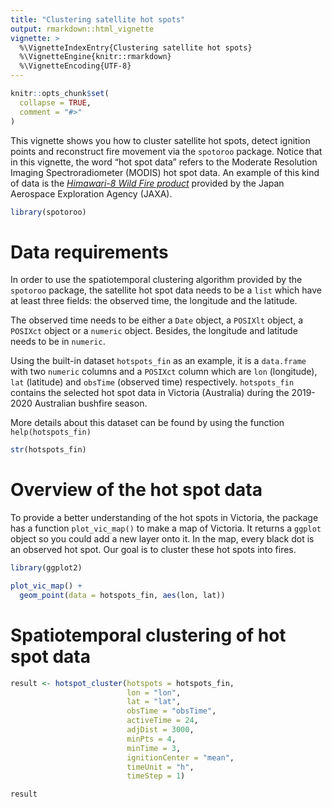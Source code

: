 ```yaml
---
title: "Clustering satellite hot spots"
output: rmarkdown::html_vignette
vignette: >
  %\VignetteIndexEntry{Clustering satellite hot spots}
  %\VignetteEngine{knitr::rmarkdown}
  %\VignetteEncoding{UTF-8}
---
```


```r
knitr::opts_chunk$set(
  collapse = TRUE,
  comment = "#>"
)
```

This vignette shows you how to cluster satellite hot spots, detect ignition points and reconstruct fire movement via the `spotoroo` package. Notice that in this vignette, the word "hot spot data" refers to the Moderate Resolution Imaging Spectroradiometer (MODIS) hot spot data. An example of this kind of data is the [*Himawari-8 Wild Fire product*](https://www.eorc.jaxa.jp/ptree/documents/README_H08_L2WLF.txt) provided by the Japan Aerospace Exploration Agency (JAXA). 

```r
library(spotoroo)
```


# Data requirements

In order to use the spatiotemporal clustering algorithm provided by the `spotoroo` package, the satellite hot spot data needs to be a `list` which have at least three fields: the observed time, the longitude and the latitude. 

The observed time needs to be either a `Date` object, a `POSIXlt` object, a `POSIXct` object or a `numeric` object. Besides, the longitude and latitude needs to be in `numeric`.

Using the built-in dataset `hotspots_fin` as an example, it is a `data.frame` with two `numeric` columns and a `POSIXct` column which are `lon` (longitude), `lat` (latitude) and `obsTime` (observed time) respectively. `hotspots_fin` contains the selected hot spot data in Victoria (Australia) during the 2019-2020 Australian bushfire season.

More details about this dataset can be found by using the function `help(hotspots_fin)`


```r
str(hotspots_fin)
```

# Overview of the hot spot data

To provide a better understanding of the hot spots in Victoria, the package has a function `plot_vic_map()` to make a map of Victoria. It returns a `ggplot` object so you could add a new layer onto it. In the map, every black dot is an observed hot spot. Our goal is to cluster these hot spots into fires.

```r
library(ggplot2)

plot_vic_map() +
  geom_point(data = hotspots_fin, aes(lon, lat))
```


# Spatiotemporal clustering of hot spot data

```r
result <- hotspot_cluster(hotspots = hotspots_fin,
                          lon = "lon",
                          lat = "lat",
                          obsTime = "obsTime",
                          activeTime = 24,
                          adjDist = 3000,
                          minPts = 4,
                          minTime = 3,
                          ignitionCenter = "mean",
                          timeUnit = "h",
                          timeStep = 1)
```


```r
result
```



